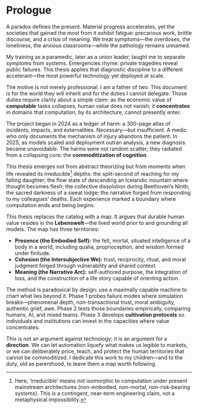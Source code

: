 # Prologue {.unnumbered}

A paradox defines the present. Material progress accelerates, yet the societies that gained the most from it exhibit fatigue: precarious work, brittle discourse, and a crisis of meaning. We treat symptoms—the overdoses, the loneliness, the anxious classrooms—while the pathology remains unnamed.

My training as a paramedic, later as a union leader, taught me to separate symptoms from systems. Emergencies rhyme: private tragedies reveal public failures. This thesis applies that diagnostic discipline to a different accelerant—the most powerful technology yet deployed at scale.

The motive is not merely professional. I am a father of two. This document is for the world they will inherit and for the duties I cannot delegate. Those duties require clarity about a simple claim: as the economic value of **computable** tasks collapses, human value does not vanish; it **concentrates** in domains that computation, by its architecture, cannot presently enter.

The project began in 2024 as a ledger of harm: a 300-page atlas of incidents, impacts, and externalities. Necessary—but insufficient. A medic who only documents the mechanism of injury abandons the patient. In 2025, as models scaled and deployment outran analysis, a new diagnosis became unavoidable. The harms were not random scatter; they radiated from a collapsing core: the **commoditization of cognition**.

This thesis emerges not from abstract theorizing but from moments when life revealed its irreducible[^irreducible] depths: the split-second of reaching for my falling daughter; the flow state of descending an Icelandic mountain where thought becomes flesh; the collective dissolution during Beethoven's Ninth; the sacred darkness of a sweat lodge; the narrative forged from responding to my colleagues' deaths. Each experience marked a boundary where computation ends and being begins.

[^irreducible]: Here, 'irreducible' means not isomorphic to computation under present mainstream architectures (non-embodied, non-mortal, non-risk-bearing systems). This is a contingent, near-term engineering claim, not a metaphysical impossibility.

This thesis replaces the catalog with a map. It argues that durable human value resides in the **Lebenswelt**—the lived world prior to and grounding all models. The map has three territories:

* **Presence (the Embodied Self):** the felt, mortal, situated intelligence of a body in a world, including qualia, proprioception, and wisdom formed under finitude.
* **Cohesion (the Intersubjective We):** trust, reciprocity, ritual, and moral judgment forged through vulnerability and shared context.
* **Meaning (the Narrative Arc):** self-authored purpose, the integration of loss, and the construction of a life story capable of orienting action.

The method is paradoxical by design: use a maximally capable machine to chart what lies beyond it. Phase 1 probes failure modes where simulation breaks—phenomenal depth, non-transactional trust, moral ambiguity, authentic grief, awe. Phase 2 tests those boundaries empirically, comparing humans, AI, and mixed teams. Phase 3 develops **cultivation protocols** so individuals and institutions can invest in the capacities where value concentrates.

This is not an argument against technology; it is an argument for a **direction**. We can let automation liquefy what makes us legible to markets, or we can deliberately price, teach, and protect the human territories that cannot be commoditized. I dedicate this work to my children—and to the duty, old as parenthood, to leave them a map worth following.
